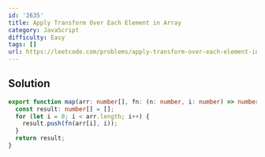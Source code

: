 ```yaml
---
id: '2635'
title: Apply Transform Over Each Element in Array
category: JavaScript
difficulty: Easy
tags: []
url: https://leetcode.com/problems/apply-transform-over-each-element-in-array
---
```


## Solution

```typescript filename="solution.ts" copy
export function map(arr: number[], fn: (n: number, i: number) => number): number[] {
  const result: number[] = [];
  for (let i = 0; i < arr.length; i++) {
    result.push(fn(arr[i], i));
  }
  return result;
}
```

